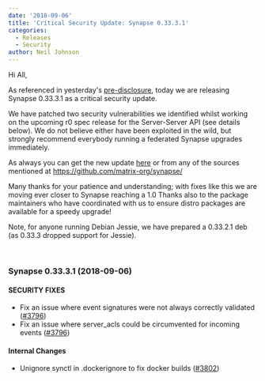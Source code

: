 ```yaml
---
date: '2018-09-06'
title: 'Critical Security Update: Synapse 0.33.3.1'
categories:
  - Releases
  - Security
author: Neil Johnson
---
```


Hi All,


As referenced in yesterday's <a href="/blog/2018/09/05/pre-disclosure-upcoming-critical-security-fix-for-synapse/">pre-disclosure</a>, today we are releasing Synapse 0.33.3.1 as a critical security update.


We have patched two security vulnerabilities we identified whilst working on the upcoming r0 spec release for the Server-Server API (see details below). We do not believe either have been exploited in the wild, but strongly recommend everybody running a federated Synapse upgrades immediately. 


As always you can get the new update <a href="https://github.com/matrix-org/synapse/releases/tag/v0.33.3.1">here</a> or from any of the sources mentioned at <a href="https://github.com/matrix-org/synapse/">https://github.com/matrix-org/synapse/</a>

Many thanks for your patience and understanding; with fixes like this we are moving ever closer to Synapse reaching a 1.0 Thanks also to the package maintainers who have coordinated with us to ensure distro packages are available for a speedy upgrade!


Note, for anyone running Debian Jessie, we have prepared a 0.33.2.1 deb (as 0.33.3 dropped support for Jessie).


&nbsp;
<h3>Synapse 0.33.3.1 (2018-09-06)</h3>
<h4>SECURITY FIXES</h4>
<ul>
 	<li>Fix an issue where event signatures were not always correctly validated (<a href="https://github.com/matrix-org/synapse/issues/3796">#3796</a>)</li>
 	<li>Fix an issue where server_acls could be circumvented for incoming events (<a href="https://github.com/matrix-org/synapse/issues/3796">#3796</a>)</li>
</ul>
<h4>Internal Changes</h4>
<ul>
 	<li>Unignore synctl in .dockerignore to fix docker builds (<a href="https://github.com/matrix-org/synapse/issues/3802">#3802</a>)</li>
</ul>